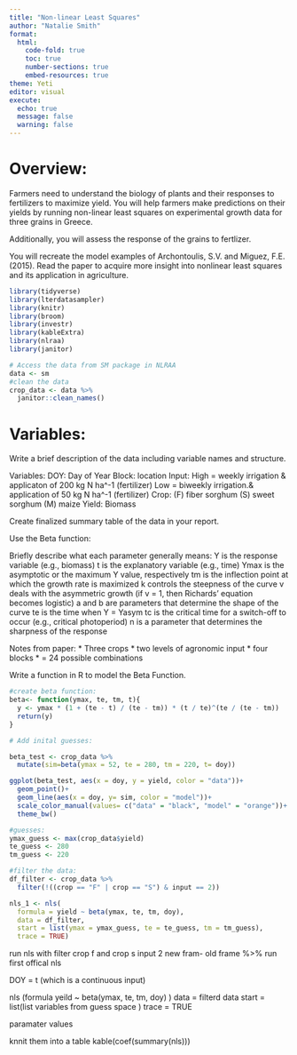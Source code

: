 ```yaml
---
title: "Non-linear Least Squares"
author: "Natalie Smith"
format: 
  html:
    code-fold: true
    toc: true
    number-sections: true
    embed-resources: true
theme: Yeti
editor: visual
execute:
  echo: true
  message: false
  warning: false
---
```

# Overview: 
Farmers need to understand the biology of plants and their responses to fertilizers to maximize yield. You will help farmers make predictions on their yields by running non-linear least squares on experimental growth data for three grains in Greece. 

Additionally, you will assess the response of the grains to fertlizer. 

You will recreate the model examples of Archontoulis, S.V. and Miguez, F.E. (2015). Read the paper to acquire more insight into nonlinear least squares and its application in agriculture. 

```r
library(tidyverse)
library(lterdatasampler)
library(knitr)
library(broom)
library(investr)
library(kableExtra)
library(nlraa)
library(janitor)
```


```r
# Access the data from SM package in NLRAA
data <- sm
#clean the data
crop_data <- data %>% 
  janitor::clean_names()
```

# Variables:

Write a brief description of the data including variable names and structure. 

Variables: 
DOY: Day of Year
Block: location
Input: 
  High = weekly irrigation & applicaton of 200 kg N ha^-1 (fertilizer)
  Low = biweekly irrigation.& application of 50 kg N ha^-1 (fertilizer)
Crop: 
  (F) fiber sorghum
  (S) sweet sorghum 
  (M) maize 
Yield: Biomass

Create finalized summary table of the data in your report. 

Use the Beta function:

Briefly describe what each parameter generally means: 
Y is the response variable (e.g., biomass)
t is the explanatory variable (e.g., time)
Ymax is the asymptotic or the maximum Y value, respectively
tm is the inflection point at which the growth rate is maximized
k controls the steepness of the curve
v deals with the asymmetric growth (if v = 1, then Richards' equation becomes logistic)
a and b are parameters that determine the shape of the curve
te is the time when Y = Yasym
tc is the critical time for a switch-off to occur (e.g., critical photoperiod)
n is a parameter that determines the sharpness of the response

Notes from paper:
* Three crops
* two levels of agronomic input
* four blocks
* = 24 possible combinations 

Write a function in R to model the Beta Function.

```r
#create beta function:
beta<- function(ymax, te, tm, t){
  y <- ymax * (1 + (te - t) / (te - tm)) * (t / te)^(te / (te - tm))
  return(y)
}

# Add inital guesses:

beta_test <- crop_data %>% 
  mutate(sim=beta(ymax = 52, te = 280, tm = 220, t= doy))

ggplot(beta_test, aes(x = doy, y = yield, color = "data"))+
  geom_point()+
  geom_line(aes(x = doy, y= sim, color = "model"))+
  scale_color_manual(values= c("data" = "black", "model" = "orange"))+
  theme_bw()
```
```r

#guesses:
ymax_guess <- max(crop_data$yield)
te_guess <- 280
tm_guess <- 220

#filter the data:
df_filter <- crop_data %>% 
  filter(!((crop == "F" | crop == "S") & input == 2))

nls_1 <- nls(
  formula = yield ~ beta(ymax, te, tm, doy),
  data = df_filter,
  start = list(ymax = ymax_guess, te = te_guess, tm = tm_guess),
  trace = TRUE)

```


run nls with filter crop f and crop s input 2
new fram- old frame %>% 
run first offical nls 

DOY = t (which is a continuous input)

nls (formula yeild ~ beta(ymax, te, tm, doy) )
data = filterd data
start = list(list variables from guess space )
trace = TRUE

paramater values 

knnit them into a table kable(coef(summary(nls)))



